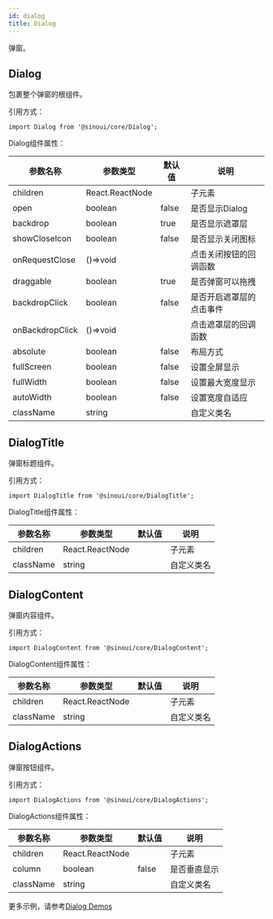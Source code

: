 ```yaml
---
id: dialog
title: Dialog
---
```


弹窗。

## Dialog

包裹整个弹窗的根组件。

引用方式：

```tsx
import Dialog from '@sinoui/core/Dialog';
```

Dialog组件属性：

| 参数名称    | 参数类型      |默认值  | 说明                                                         |
| ----------- | --------------- |--------------- | ------------------------------------------------------------ |
| children    | React.ReactNode | |子元素  |
| open    | boolean|false | 是否显示Dialog  |
| backdrop    | boolean |true | 是否显示遮罩层  |
| showCloseIcon | boolean | false | 是否显示关闭图标 |
| onRequestClose    | ()=>void | | 点击关闭按钮的回调函数  |
| draggable | boolean | true | 是否弹窗可以拖拽 |
| backdropClick | boolean | false | 是否开启遮罩层的点击事件 |
| onBackdropClick | ()=>void |  | 点击遮罩层的回调函数 |
| absolute |boolean  |false  | 布局方式 |
| fullScreen |boolean  |false  | 设置全屏显示 |
| fullWidth |boolean  |false  | 设置最大宽度显示 |
| autoWidth |boolean  |false  | 设置宽度自适应 |
| className   | string        |  | 自定义类名 |  

## DialogTitle

弹窗标题组件。

引用方式：

```tsx
import DialogTitle from '@sinoui/core/DialogTitle';
```

DialogTitle组件属性：

| 参数名称    | 参数类型      |默认值  | 说明                                                         |
| ----------- | --------------- |--------------- | ------------------------------------------------------------ |
| children    | React.ReactNode | |子元素  |
| className   | string        |  | 自定义类名 | 

## DialogContent

弹窗内容组件。

引用方式：

```tsx
import DialogContent from '@sinoui/core/DialogContent';
```

DialogContent组件属性：

| 参数名称    | 参数类型      |默认值  | 说明                                                         |
| ----------- | --------------- |--------------- | ------------------------------------------------------------ |
| children    | React.ReactNode | |子元素  |
| className   | string        |  | 自定义类名 |  

## DialogActions

弹窗按钮组件。

引用方式：

```tsx
import DialogActions from '@sinoui/core/DialogActions';
```

DialogActions组件属性：

| 参数名称    | 参数类型      |默认值  | 说明                                                         |
| ----------- | --------------- |--------------- | ------------------------------------------------------------ |
| children    | React.ReactNode | |子元素  |
| column    | boolean|false | 是否垂直显示  |
| className   | string        |  | 自定义类名 |  

更多示例，请参考[Dialog Demos](/docs/components/Dialog)
